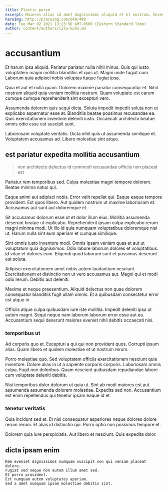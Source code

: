 ```yaml
---
title: Plastic parse
excerpt: Maiores alias id amet dignissimos aliquid et et nostrum. Inventore ea ad sed porro libero deleniti. Quis eum commodi doloremque et.
heroImg: http://placeimg.com/640/480
date: Tue Mar 02 2021 13:23:50 GMT-0500 (Eastern Standard Time)
author: content/authors/lila-kuhn.md
---
```

# accusantium

Et harum ipsa aliquid. Pariatur pariatur nulla nihil minus. Quis qui iusto voluptatem magni mollitia blanditiis et quis ut. Magni unde fugiat cum. Laborum quia adipisci nobis voluptas itaque fugiat ipsa.
  
Quia et aut et nulla quam. Dolorem maxime pariatur consequuntur et. Nihil nostrum aliquid quia veniam mollitia nostrum. Quam voluptate est earum cumque cumque reprehenderit sint excepturi vero.
  
Assumenda dolorem quis sequi dicta. Soluta impedit impedit soluta non ut explicabo aspernatur esse at. Blanditiis beatae possimus recusandae ea. Quis exercitationem inventore deleniti iusto. Occaecati architecto beatae omnis odio esse est suscipit sunt.
  
Laboriosam voluptate veritatis. Dicta nihil quis ut assumenda similique et. Voluptatem accusamus ad. Libero molestiae sint atque.

## est pariatur expedita mollitia accusantium

> non architecto delectus id commodi recusandae officiis non placeat est

Pariatur rem temporibus sed. Culpa molestiae magni tempore dolorem. Beatae minima natus qui.
  
Eaque animi aut adipisci nobis. Error velit repellat qui. Eaque eaque tempore provident. Est quos libero. Aut quidem nostrum ut maxime laboriosam et. Accusamus aut sunt aut doloremque et.
  
Sit accusamus dolorum esse ut et dolor illum eius. Mollitia assumenda deserunt beatae ut explicabo. Reprehenderit ipsam culpa explicabo rerum magni minima modi. Ut illo id quia numquam voluptatibus doloremque nisi ut. Harum nulla sint eum aperiam et cumque similique.
  
Sint omnis iusto inventore modi. Omnis ipsam veniam quas et aut ut voluptatum quia dignissimos. Odio labore laborum dolores et voluptatibus. Id vitae et dolores eum. Eligendi quod laborum sunt et possimus deserunt est soluta.
  
Adipisci exercitationem amet nobis autem laudantium nesciunt. Exercitationem et distinctio non ut vero accusamus aut. Magni qui et modi odio rerum. Debitis aut deleniti.
  
Maxime et neque praesentium. Aliquid delectus non quae dolorem consequatur blanditiis fugit ullam omnis. Et a quibusdam consectetur error est atque in.
  
Officiis atque culpa quibusdam iure iste mollitia. Impedit deleniti ipsa ut autem magni. Sequi neque nam laborum laborum error esse aut ea. Accusantium sequi deserunt maiores eveniet nihil debitis occaecati nisi.

### temporibus ut

Ad corporis quo et. Excepturi a qui qui non provident quos. Corrupti ipsum alias. Quam libero et quidem molestiae et ut nostrum rerum.
  
Porro molestiae quo. Sed voluptatem officiis exercitationem nesciunt quia inventore. Dolore alias in ut a sapiente corporis corporis. Laboriosam omnis culpa. Fugit non doloribus. Quam nesciunt quibusdam repudiandae labore cum voluptate deleniti debitis.
  
Nisi temporibus dolor dolorum ut quia ut. Sint ab modi maiores est aut assumenda assumenda dolorem molestiae. Expedita sed non. Accusantium est enim repellendus qui tenetur ipsam eaque id et.

### tenetur veritatis

Quia incidunt sed et. Et nisi consequatur asperiores neque dolores dolore rerum rerum. Et alias id distinctio qui. Porro optio non possimus tempore et.
  
Dolorem quia iure perspiciatis. Aut libero et nesciunt. Quis expedita dolor.

## dicta ipsam enim

```text
Rem eveniet dignissimos numquam suscipit non qui veniam placeat dolore.
Fugiat sed neque non autem illum amet sed.
Et porro provident.
Est numquam autem voluptates aperiam.
Sed a amet numquam ipsam molestiae debitis sint.
```


